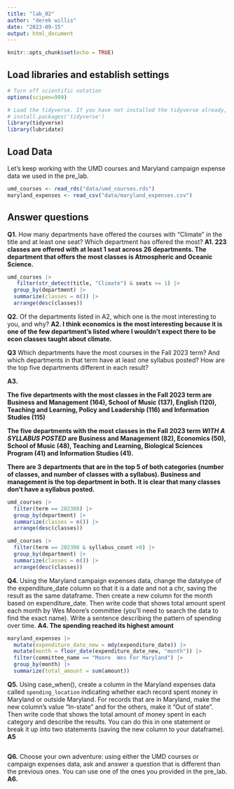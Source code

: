 ```yaml
---
title: "lab_02"
author: "derek willis"
date: "2023-09-15"
output: html_document
---
```


```r
knitr::opts_chunk$set(echo = TRUE)
```

## Load libraries and establish settings

```r
# Turn off scientific notation
options(scipen=999)

# Load the tidyverse. If you have not installed the tidyverse already, remove the # from the next line and run it first.  
# install.packages('tidyverse')
library(tidyverse)
library(lubridate)
```

## Load Data

Let's keep working with the UMD courses and Maryland campaign expense data we used in the pre_lab.

```r
umd_courses <- read_rds("data/umd_courses.rds")
maryland_expenses <- read_csv("data/maryland_expenses.csv")
```

## Answer questions

**Q1.** How many departments have offered the courses with "Climate" in the title and at least one seat? Which department has offered the most? **A1. 223 classes are offered with at least 1 seat across 26 departments. The department that offers the most classes is Atmospheric and Oceanic Science.**

```r
umd_courses |>
   filter(str_detect(title, "Climate") & seats >= 1) |>
  group_by(department) |>
  summarize(classes = n()) |>
  arrange(desc(classes))
```

**Q2.** Of the departments listed in A2, which one is the most interesting to you, and why? **A2. I think economics is the most interesting because it is one of the few department's listed where I wouldn't expect there to be econ classes taught about climate.**

**Q3** Which departments have the most courses in the Fall 2023 term? And which departments in that term have at least one syllabus posted? How are the top five departments different in each result?

**A3.**

**The five departments with the most classes in the Fall 2023 term are Business and Management (164), School of Music (137), English (120), Teaching and Learning, Policy and Leadership (116) and Information Studies (115)**

**The five departments with the most classes in the Fall 2023 term *WITH A SYLLABUS POSTED* are Business and Management (82), Economics (50), School of Music (48), Teaching and Learning, Biological Sciences Program (41) and Information Studies (41).**

**There are 3 departments that are in the top 5 of both categories (number of classes, and number of classes with a syllabus). Business and management is the top department in both. It is clear that many classes don't have a syllabus posted.**

```r
umd_courses |>
  filter(term == 202308) |>
  group_by(department) |>
  summarize(classes = n()) |>
  arrange(desc(classes))

umd_courses |>
  filter(term == 202308 & syllabus_count >0) |>
  group_by(department) |>
  summarize(classes = n()) |>
  arrange(desc(classes))
```

**Q4.** Using the Maryland campaign expenses data, change the datatype of the expenditure_date column so that it is a date and not a chr, saving the result as the same dataframe. Then create a new column for the month based on expenditure_date. Then write code that shows total amount spent each month by Wes Moore's committee (you'll need to search the data to find the exact name). Write a sentence describing the pattern of spending over time. **A4. The spending reached its highest amount**

```r
maryland_expenses |>
  mutate(expenditure_date_new = mdy(expenditure_date)) |>
  mutate(month = floor_date(expenditure_date_new, "month")) |>
  filter(committee_name == "Moore  Wes For Maryland") |>
  group_by(month) |>
  summarize(total_amount = sum(amount))
```

**Q5.** Using case_when(), create a column in the Maryland expenses data called `spending_location` indicating whether each record spent money in Maryland or outside Maryland. For records that are in Maryland, make the new column's value "In-state" and for the others, make it "Out of state". Then write code that shows the total amount of money spent in each category and describe the results. You can do this in one statement or break it up into two statements (saving the new column to your dataframe). **A5**

```r
```

**Q6.** Choose your own adventure: using either the UMD courses or campaign expenses data, ask and answer a question that is different than the previous ones. You can use one of the ones you provided in the pre_lab. **A6.**

```r
```
